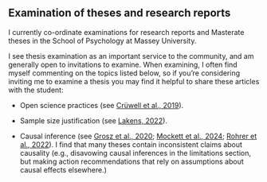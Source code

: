 ## Examination of theses and research reports

I currently co-ordinate examinations for research reports and Masterate theses in the School of Psychology at Massey University.

I see thesis examination as an important service to the community, and am generally open to invitations to examine. When examining, I often find myself commenting on the topics listed below, so if you're considering inviting me to examine a thesis you may find it helpful to share these articles with the student:

-   Open science practices (see [Crüwell et al., 2019](https://doi.org/10.1027/2151-2604/a000387)).

-   Sample size justification (see [Lakens, 2022](https://doi.org/10.1525/collabra.33267)).

-   Causal inference (see [Grosz et al., 2020](https://doi.org/10.1177/1745691620921521); [Mockett et al., 2024](https://doi.org/10.31234/osf.io/7rg83); [Rohrer et al., 2022](https://doi.org/10.1177/25152459221095827)). I find that many theses contain inconsistent claims about causality (e.g., disavowing causal inferences in the limitations section, but making action recommendations that rely on assumptions about causal effects elsewhere.)
